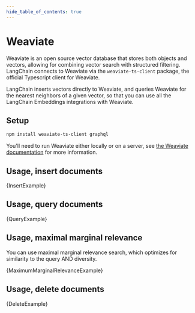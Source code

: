 ```yaml
---
hide_table_of_contents: true
---
```



# Weaviate

Weaviate is an open source vector database that stores both objects and vectors, allowing for combining vector search with structured filtering. LangChain connects to Weaviate via the `weaviate-ts-client` package, the official Typescript client for Weaviate.

LangChain inserts vectors directly to Weaviate, and queries Weaviate for the nearest neighbors of a given vector, so that you can use all the LangChain Embeddings integrations with Weaviate.

## Setup

```bash npm2yarn
npm install weaviate-ts-client graphql
```

You'll need to run Weaviate either locally or on a server, see [the Weaviate documentation](https://weaviate.io/developers/weaviate/installation) for more information.

## Usage, insert documents


<CodeBlock language="typescript">{InsertExample}</CodeBlock>

## Usage, query documents


<CodeBlock language="typescript">{QueryExample}</CodeBlock>

## Usage, maximal marginal relevance


You can use maximal marginal relevance search, which optimizes for similarity to the query AND diversity.

<CodeBlock language="typescript">{MaximumMarginalRelevanceExample}</CodeBlock>

## Usage, delete documents


<CodeBlock language="typescript">{DeleteExample}</CodeBlock>
